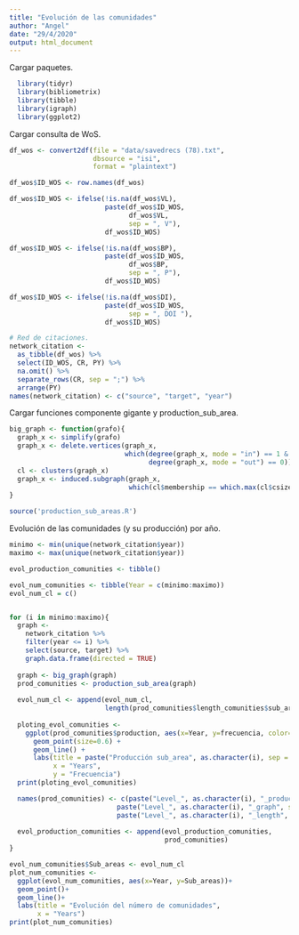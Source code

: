 ```yaml
---
title: "Evolución de las comunidades"
author: "Angel"
date: "29/4/2020"
output: html_document
---
```

Cargar paquetes.
```r
  library(tidyr)
  library(bibliometrix)
  library(tibble)
  library(igraph)
  library(ggplot2)
```

Cargar consulta de WoS.
```r
df_wos <- convert2df(file = "data/savedrecs (78).txt",
                     dbsource = "isi",
                     format = "plaintext")

df_wos$ID_WOS <- row.names(df_wos)

df_wos$ID_WOS <- ifelse(!is.na(df_wos$VL),
                        paste(df_wos$ID_WOS,
                              df_wos$VL,
                              sep = ", V"),
                        df_wos$ID_WOS)

df_wos$ID_WOS <- ifelse(!is.na(df_wos$BP),
                        paste(df_wos$ID_WOS,
                              df_wos$BP,
                              sep = ", P"),
                        df_wos$ID_WOS)

df_wos$ID_WOS <- ifelse(!is.na(df_wos$DI),
                        paste(df_wos$ID_WOS,
                              sep = ", DOI "),
                        df_wos$ID_WOS)

# Red de citaciones. 
network_citation <- 
  as_tibble(df_wos) %>% 
  select(ID_WOS, CR, PY) %>% 
  na.omit() %>% 
  separate_rows(CR, sep = ";") %>% 
  arrange(PY)
names(network_citation) <- c("source", "target", "year")
```

Cargar funciones componente gigante y production_sub_area.
```r
big_graph <- function(grafo){
  graph_x <- simplify(grafo)
  graph_x <- delete.vertices(graph_x,
                             which(degree(graph_x, mode = "in") == 1 &
                                   degree(graph_x, mode = "out") == 0))
  cl <- clusters(graph_x)
  graph_x <- induced.subgraph(graph_x,
                              which(cl$membership == which.max(cl$csize)))
}

source('production_sub_areas.R')
```

Evolución de las comunidades (y su producción) por año.
```r
minimo <- min(unique(network_citation$year))
maximo <- max(unique(network_citation$year))

evol_production_comunities <- tibble()

evol_num_comunities <- tibble(Year = c(minimo:maximo))
evol_num_cl = c()


for (i in minimo:maximo){
  graph <-
    network_citation %>% 
    filter(year <= i) %>% 
    select(source, target) %>% 
    graph.data.frame(directed = TRUE)
  
  graph <- big_graph(graph)
  prod_comunities <- production_sub_area(graph)
  
  evol_num_cl <- append(evol_num_cl,
                        length(prod_comunities$length_comunities$sub_area))
  
  ploting_evol_comunities <-
    ggplot(prod_comunities$production, aes(x=Year, y=frecuencia, color=sub_areas)) +
      geom_point(size=0.6) +
      geom_line() +
      labs(title = paste("Producción sub_area", as.character(i), sep = ""),
           x = "Years",
           y = "Frecuencia")
  print(ploting_evol_comunities)

  names(prod_comunities) <- c(paste("Level_", as.character(i), "_production", sep = ""),
                           paste("Level_", as.character(i), "_graph", sep = ""),
                           paste("Level_", as.character(i), "_length", sep = ""))
  
  evol_production_comunities <- append(evol_production_comunities,
                                       prod_comunities)
}

evol_num_comunities$Sub_areas <- evol_num_cl
plot_num_comunities <- 
  ggplot(evol_num_comunities, aes(x=Year, y=Sub_areas))+
  geom_point()+
  geom_line()+
  labs(title = "Evolución del número de comunidades",
       x = "Years")
print(plot_num_comunities)

```


